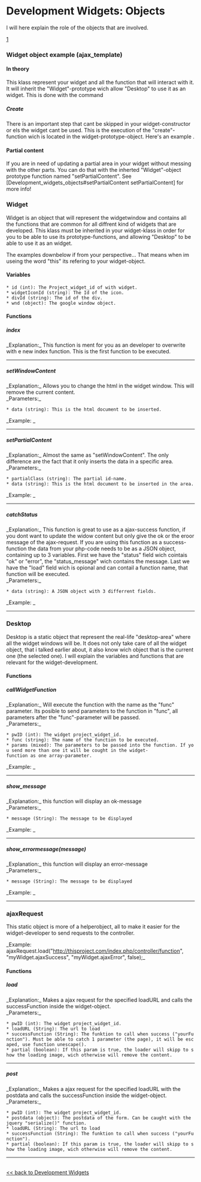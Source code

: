 = Development Widgets: Objects =
I will here explain the role of the objects that are involved. 

[http://dennissangmo.se/JS_Widget_Str.jpg]


===Widget object example (ajax_template)===
   
====In theory====
This klass represent your widget and all the function that will interact with it. It will inherit the "Widget"-prototype wich allow "Desktop" to use it as an widget. This is done with the command 
{{{yourKlassName.Inherits(Widget);}}} 

=====Create=====
There is an important step that cant be skipped in your widget-constructor or els the widget cant be used. This is the execution of the "create"-function wich is located in the widget-prototype-object. Here's an example {{{this.create(id, wnd_options, partialClasses);}}}.

====Partial content====
If you are in need of updating a partial area in your widget without messing with the other parts. You can do that with the inherted "Widget"-object prototype function named "setPartialContent". See [Development_widgets_objects#setPartialContent setPartialContent] for more info!


===Widget===
Widget is an object that will represent the widgetwindow and contains all the functions that are common for all diffrent kind of widgets that are developed. This klass must be inherited in your widget-klass in order for you to be able to use its prototype-functions, and allowing "Desktop" to be able to use it as an widget.

The examples downbelow if from your perspective... That means when im useing the word "this" its refering to your widget-object.

====Variables====
 * id (int): The Project_widget_id of with widget. {{{this.id}}}
 * widgetIconId (string): The Id of the icon. {{{this.widgetIconId}}}
 * divId (string): The id of the div. {{{this.divId}}}
 * wnd (object): The google window object. {{{this.wnd}}}

====Functions====
=====index=====
_Explanation:_ This function is ment for you as an developer to overwrite with e new index function. This is the first function to be executed.

<hr>

=====setWindowContent=====
_Explanation:_ Allows you to change the html in the widget window. This will remove the current content.<br>
_Parameters:_
 * data (string): This is the html document to be inserted.
_Example: {{{this.setWindowContent("<b>Hello World</b>");}}}_

<hr>

=====setPartialContent=====
_Explanation:_ Almost the same as "setWindowContent". The only difference are the fact that it only inserts the data in a specific area. <br>
_Parameters:_
 * partialClass (string): The partial id-name.
 * data (string): This is the html document to be inserted in the area.
_Example: {{{this.setPartialContent("meny_content", "<ul><li>meny1</li><li>meny2</li></ul>");}}}_

<hr>

=====catchStatus=====
_Explanation:_ This function is great to use as a ajax-success function, if you dont want to update the widow content but only give the ok or the eroor message of the ajax-request. If you are using this function as a success-function the data from your php-code needs to be as a JSON object, containing up to 3 variables. First we have the "status" field wich cointais "ok" or "error", the "status_message" wich contains the message. Last we have the "load" field wich is opional and can contail a function name, that function will be executed.<br>
_Parameters:_
 * data (string): A JSON object with 3 differrent fields.
_Example: {{{this.catchStatus('{"status":"ok","status_message":"Everything went ok!"});}}}_

<hr>

===Desktop===
Desktop is a static object that represent the real-life "desktop-area" where all the widget windows will be. It does not only take care of all the widget object, that i talked earlier about, it also know wich object that is the current one (the selected one). I will explain the variables and functions that are relevant for the widget-development. 

====Functions====
=====callWidgetFunction=====
_Explanation:_ Will execute the function with the name as the "func" parameter. Its posible to send parameters to the function in "func", all parameters after the "func"-parameter will be passed.<br>
_Parameters:_
 * pwID (int): The widget project_widget_id.
 * func (string): The name of the function to be executed.
 * params (mixed): The parameters to be passed into the function. If you send more than one it will be cought in the widget-function as one array-parameter.
_Example: {{{Desktop.callWidgetFunction(152, "saveForm", 1, "test");}}}_

<hr>

=====show_message=====
_Explanation:_ this function will display an ok-message<br>
_Parameters:_
 * message (String): The message to be displayed
_Example: {{{Desktop.show_message("Everything went ok!");}}}_

<hr>

=====show_errormessage(message)=====
_Explanation:_ this function will display an error-message<br>
_Parameters:_
 * message (String): The message to be displayed
_Example: {{{Desktop.show_errormessage("A error has occurred!");}}}_

<hr>

===ajaxRequest===
This static object is more of a helperobject, all to make it easier for the widget-developer to send requests to the controller.

_Example: ajaxRequest.load("http://thisproject.com/index.php/controller/function", "myWidget.ajaxSuccess", "myWidget.ajaxError", false);_

====Functions====
=====load=====
_Explanation:_ Makes a ajax request for the specified loadURL and calls the successFunction inside the widget-object.<br>
_Parameters:_
 * pwID (int): The widget project_widget_id.
 * loadURL (String): The url to load
 * successFunction (String): The funktion to call when success ("yourFunction"). Must be able to catch 1 parameter (the page), it will be escaped, use function unescape(). 
 * partial (boolean): If this param is true, the loader will skipp to show the loading image, wich otherwise will remove the content.

<hr>

=====post=====
_Explanation:_ Makes a ajax request for the specified loadURL with the postdata and calls the successFunction inside the widget-object.
_Parameters:_
 * pwID (int): The widget project_widget_id.
 * postdata (object): The postdata of the form. Can be caught with the jquery "serialize()" function.
 * loadURL (String): The url to load
 * successFunction (String): The funktion to call when success ("yourFunction"). 
 * partial (boolean): If this param is true, the loader will skipp to show the loading image, wich otherwise will remove the content.

<hr>

<p><br /><a href="https://code.google.com/p/onlineprojectplanner/wiki/Development_widgets"><< back to Development Widgets</a></p>